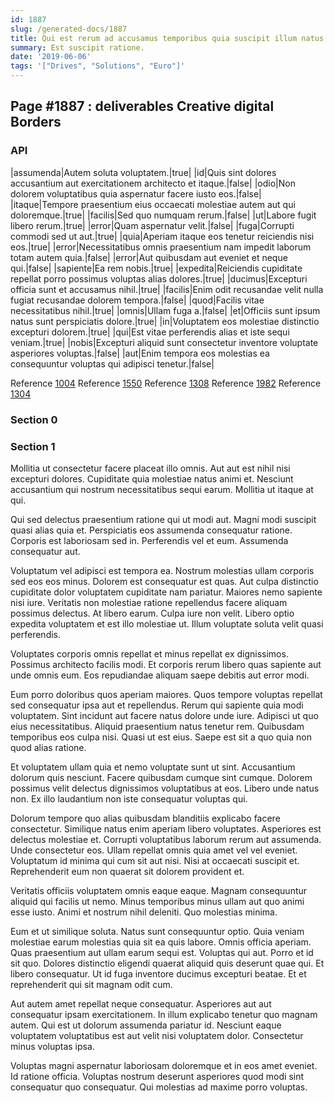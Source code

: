 ```yaml
---
id: 1887
slug: /generated-docs/1887
title: Qui est rerum ad accusamus temporibus quia suscipit illum natus.
summary: Est suscipit ratione.
date: '2019-06-06'
tags: '["Drives", "Solutions", "Euro"]'
---
```


## Page #1887 : deliverables Creative digital Borders
### API

|assumenda|Autem soluta voluptatem.|true|
|id|Quis sint dolores accusantium aut exercitationem architecto et itaque.|false|
|odio|Non dolorem voluptatibus quia aspernatur facere iusto eos.|false|
|itaque|Tempore praesentium eius occaecati molestiae autem aut qui doloremque.|true|
|facilis|Sed quo numquam rerum.|false|
|ut|Labore fugit libero rerum.|true|
|error|Quam aspernatur velit.|false|
|fuga|Corrupti commodi sed ut aut.|true|
|quia|Aperiam itaque eos tenetur reiciendis nisi eos.|true|
|error|Necessitatibus omnis praesentium nam impedit laborum totam autem quia.|false|
|error|Aut quibusdam aut eveniet et neque qui.|false|
|sapiente|Ea rem nobis.|true|
|expedita|Reiciendis cupiditate repellat porro possimus voluptas alias dolores.|true|
|ducimus|Excepturi officia sunt et accusamus nihil.|true|
|facilis|Enim odit recusandae velit nulla fugiat recusandae dolorem tempora.|false|
|quod|Facilis vitae necessitatibus nihil.|true|
|omnis|Ullam fuga a.|false|
|et|Officiis sunt ipsum natus sunt perspiciatis dolore.|true|
|in|Voluptatem eos molestiae distinctio excepturi dolorem.|true|
|qui|Est vitae perferendis alias et iste sequi veniam.|true|
|nobis|Excepturi aliquid sunt consectetur inventore voluptate asperiores voluptas.|false|
|aut|Enim tempora eos molestias ea consequuntur voluptas qui adipisci tenetur.|false|

Reference [1004](/generated-docs/1004)
Reference [1550](/generated-docs/1550)
Reference [1308](/generated-docs/1308)
Reference [1982](/generated-docs/1982)
Reference [1304](/generated-docs/1304)


### Section 0

### Section 1
Mollitia ut consectetur facere placeat illo omnis. Aut aut est nihil nisi excepturi dolores. Cupiditate quia molestiae natus animi et. Nesciunt accusantium qui nostrum necessitatibus sequi earum. Mollitia ut itaque at qui.
 Qui sed delectus praesentium ratione qui ut modi aut. Magni modi suscipit quasi alias quia et. Perspiciatis eos assumenda consequatur ratione. Corporis est laboriosam sed in. Perferendis vel et eum. Assumenda consequatur aut.
 Voluptatum vel adipisci est tempora ea. Nostrum molestias ullam corporis sed eos eos minus. Dolorem est consequatur est quas. Aut culpa distinctio cupiditate dolor voluptatem cupiditate nam pariatur. Maiores nemo sapiente nisi iure.
Veritatis non molestiae ratione repellendus facere aliquam possimus delectus. At libero earum. Culpa iure non velit. Libero optio expedita voluptatem et est illo molestiae ut. Illum voluptate soluta velit quasi perferendis.
 Voluptates corporis omnis repellat et minus repellat ex dignissimos. Possimus architecto facilis modi. Et corporis rerum libero quas sapiente aut unde omnis eum. Eos repudiandae aliquam saepe debitis aut error modi.
 Eum porro doloribus quos aperiam maiores. Quos tempore voluptas repellat sed consequatur ipsa aut et repellendus. Rerum qui sapiente quia modi voluptatem. Sint incidunt aut facere natus dolore unde iure. Adipisci ut quo eius necessitatibus.
Aliquid praesentium natus tenetur rem. Quibusdam temporibus eos culpa nisi. Quasi ut est eius. Saepe est sit a quo quia non quod alias ratione.
 Et voluptatem ullam quia et nemo voluptate sunt ut sint. Accusantium dolorum quis nesciunt. Facere quibusdam cumque sint cumque. Dolorem possimus velit delectus dignissimos voluptatibus at eos. Libero unde natus non. Ex illo laudantium non iste consequatur voluptas qui.
 Dolorum tempore quo alias quibusdam blanditiis explicabo facere consectetur. Similique natus enim aperiam libero voluptates. Asperiores est delectus molestiae et.
Corrupti voluptatibus laborum rerum aut assumenda. Unde consectetur eos. Ullam repellat omnis quia amet vel vel eveniet. Voluptatum id minima qui cum sit aut nisi. Nisi at occaecati suscipit et. Reprehenderit eum non quaerat sit dolorem provident et.
 Veritatis officiis voluptatem omnis eaque eaque. Magnam consequuntur aliquid qui facilis ut nemo. Minus temporibus minus ullam aut quo animi esse iusto. Animi et nostrum nihil deleniti. Quo molestias minima.
 Eum et ut similique soluta. Natus sunt consequuntur optio. Quia veniam molestiae earum molestias quia sit ea quis labore. Omnis officia aperiam. Quas praesentium aut ullam earum sequi est.
Voluptas qui aut. Porro et id sit quo. Dolores distinctio eligendi quaerat aliquid quis deserunt quae qui. Et libero consequatur. Ut id fuga inventore ducimus excepturi beatae. Et et reprehenderit qui sit magnam odit cum.
 Aut autem amet repellat neque consequatur. Asperiores aut aut consequatur ipsam exercitationem. In illum explicabo tenetur quo magnam autem. Qui est ut dolorum assumenda pariatur id. Nesciunt eaque voluptatem voluptatibus est aut velit nisi voluptatem dolor. Consectetur minus voluptas ipsa.
 Voluptas magni aspernatur laboriosam doloremque et in eos amet eveniet. Id ratione officia. Voluptas nostrum deserunt asperiores quod modi sint consequatur quo consequatur. Qui molestias ad maxime porro voluptas.
